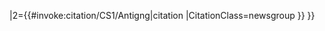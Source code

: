 <includeonly>{{cutover|1={{#invoke:citation/CS1|citation
|CitationClass=newsgroup
}}
|2={{#invoke:citation/CS1/Antigng|citation
|CitationClass=newsgroup
}}
}}</includeonly><noinclude>
{{documentation}}
</noinclude>